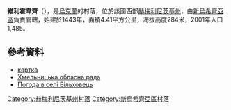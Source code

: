 {{coord|48|41|55|N|27|21|27|E|scale:100000|display=title}}

'''維利霍韋齊'''（{{lang-uk|Вільховець}}），是[[烏克蘭|烏克蘭]]的村落，位於該國西部[[赫梅利尼茨基州|赫梅利尼茨基州]]，由[[新烏希齊亞區|新烏希齊亞區]]負責管轄，始建於1443年，面積4.41平方公里，海拔高度284米，2001年人口1,485。

==參考資料==
* [http://gska2.rada.gov.ua/pls/z7502/A005?rdat1=31.12.2008&rf7571=36448 картка]{{dead link|date=2018年4月 |bot=InternetArchiveBot |fix-attempted=yes }}
* [https://web.archive.org/web/20160508153343/http://oblrada.km.ua/ Хмельницька обласна рада]
* [http://weather.in.ua/ua/hmel'nickaja/4050 Погода в селі Вільховець] {{Wayback|url=http://weather.in.ua/ua/hmel'nickaja/4050 |date=20111220092218 }}

{{DEFAULTSORT:Вільховець}}
[[Category:赫梅利尼茨基州村落|Category:赫梅利尼茨基州村落]]
[[Category:新烏希齊亞區村落|Category:新烏希齊亞區村落]]


{{Khmelnytskyi-geo-stub}}